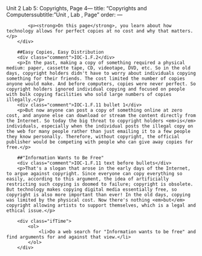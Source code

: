 Unit 2 Lab 5: Copyrights, Page 4---
title: "Copyrights and Computerssubtitle: "Unit , Lab , Page"
order:
---
        <div class="learn">
            <p><strong>On this page</strong>, you learn about how technology allows for perfect copies at no cost and why that matters.</p>
        </div>
        
    	##Easy Copies, Easy Distribution
        <div class="comment">IOC-1.F.2</div>
        <p>In the past, making a copy of something required a physical medium: paper, cassette tape, CD, videotape, DVD, etc. So in the old days, copyright holders didn't have to worry about individuals copying something for their friends. The cost limited the number of copies anyone would make. And before computers, copies were never perfect. So copyright holders ignored individual copying and focused on people with bulk copying facilities who sold large numbers of copies illegally.</p>
        <div class="comment">IOC-1.F.11 bullet 1</div>
        <p>But now anyone can post a copy of something online at zero cost, and anyone else can download or stream the content directly from the Internet. So today the big threat to copyright holders <em>is</em> individuals, especially when the individual posts the illegal copy on the web for many people rather than just emailing it to a few people they know personally. Therefore, without copyright, the official publisher would be competing with people who can give away copies for free.</p>
    	
        ##"Information Wants to Be Free"
        <div class="comment">IOC-1.F.11 text before bullets</div>
        <p>That's a slogan that arose in the early days of the Internet, to argue against copyright. Since everyone can copy everything so easily, according to this argument, the idea of artificially restricting such copying is doomed to failure; copyright is obsolete. But technology makes copying digital media essentially free, so copyright is also more important than ever! In the old days, copying was limited by the physical cost. Now there's nothing <em>but</em> copyright allowing artists to support themselves, which is a legal and ethical issue.</p>
		
    	<div class="ifTime">
			<ol>
				<li>Do a web search for "Information wants to be free" and find arguments for and against that view.</li>
        	</ol>
        </div>
        
               
